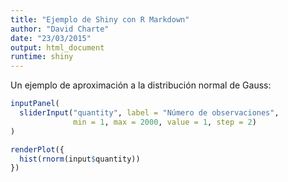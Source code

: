 ```yaml
---
title: "Ejemplo de Shiny con R Markdown"
author: "David Charte"
date: "23/03/2015"
output: html_document
runtime: shiny
---
```


Un ejemplo de aproximación a la distribución normal de Gauss:

```r
inputPanel(
  sliderInput("quantity", label = "Número de observaciones",
              min = 1, max = 2000, value = 1, step = 2)
)

renderPlot({
  hist(rnorm(input$quantity))
})
```
